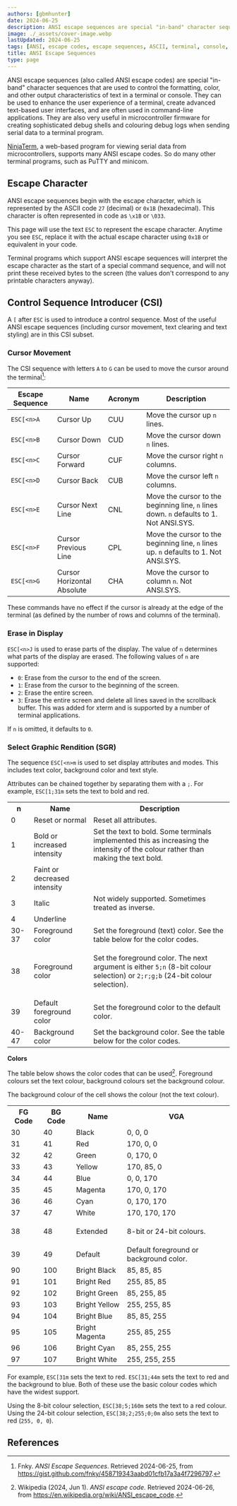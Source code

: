 ```yaml
---
authors: [gbmhunter]
date: 2024-06-25
description: ANSI escape sequences are special "in-band" character sequences that are used to control the formatting, color, and other output characteristics of text in a terminal or console.
image: ./_assets/cover-image.webp
lastUpdated: 2024-06-25
tags: [ANSI, escape codes, escape sequences, ASCII, terminal, console, color, text, formatting]
title: ANSI Escape Sequences
type: page
---
```


ANSI escape sequences (also called ANSI escape codes) are special "in-band" character sequences that are used to control the formatting, color, and other output characteristics of text in a terminal or console. They can be used to enhance the user experience of a terminal, create advanced text-based user interfaces, and are often used in command-line applications. They are also very useful in microcontroller firmware for creating sophisticated debug shells and colouring debug logs when sending serial data to a terminal program.

[NinjaTerm](https://ninjaterm.mbedded.ninja/), a web-based program for viewing serial data from microcontrollers, supports many ANSI escape codes. So do many other terminal programs, such as PuTTY and minicom.

## Escape Character

ANSI escape sequences begin with the escape character, which is represented by the ASCII code `27` (decimal) or `0x1B` (hexadecimal). This character is often represented in code as `\x1B` or `\033`.

This page will use the text `ESC` to represent the escape character. Anytime you see `ESC`, replace it with the actual escape character using `0x1B` or equivalent in your code.

Terminal programs which support ANSI escape sequences will interpret the escape character as the start of a special command sequence, and will not print these received bytes to the screen (the values don't correspond to any printable characters anyway).

## Control Sequence Introducer (CSI)

A `[` after `ESC` is used to introduce a control sequence. Most of the useful ANSI escape sequences (including cursor movement, text clearing and text styling) are in this CSI subset.

### Cursor Movement

The CSI sequence with letters `A` to `G` can be used to move the cursor around the terminal[^fnky-ansi]:

| Escape Sequence | Name | Acronym | Description |
| --- | --- | --- | --- |
| `ESC[<n>A` | Cursor Up | CUU | Move the cursor up `n` lines. |
| `ESC[<n>B` | Cursor Down | CUD | Move the cursor down `n` lines. |
| `ESC[<n>C` | Cursor Forward | CUF | Move the cursor right `n` columns. |
| `ESC[<n>D` | Cursor Back | CUB | Move the cursor left `n` columns. |
| `ESC[<n>E` | Cursor Next Line | CNL | Move the cursor to the beginning line, `n` lines down. `n` defaults to 1. Not ANSI.SYS. |
| `ESC[<n>F` | Cursor Previous Line | CPL | Move the cursor to the beginning line, `n` lines up. `n` defaults to 1. Not ANSI.SYS. |
| `ESC[<n>G` | Cursor Horizontal Absolute | CHA | Move the cursor to column `n`. Not ANSI.SYS. |

These commands have no effect if the cursor is already at the edge of the terminal (as defined by the number of rows and columns of the terminal).

### Erase in Display

`ESC[<n>J` is used to erase parts of the display. The value of `n` determines what parts of the display are erased. The following values of `n` are supported:

* `0`: Erase from the cursor to the end of the screen.
* `1`: Erase from the cursor to the beginning of the screen.
* `2`: Erase the entire screen.
* `3`: Erase the entire screen and delete all lines saved in the scrollback buffer. This was added for xterm and is supported by a number of terminal applications.

If `n` is omitted, it defaults to `0`.

### Select Graphic Rendition (SGR)

The sequence `ESC[<n>m` is used to set display attributes and modes. This includes text color, background color and text style.

Attributes can be chained together by separating them with a `;`. For example, `ESC[1;31m` sets the text to bold and red.

<table>
  <tr>
    <th>n</th>
    <th>Name</th>
    <th>Description</th>
  </tr>
  <tr>
    <td>0</td>
    <td>Reset or normal</td>
    <td>Reset all attributes.</td>
  </tr>
  <tr>
    <td>1</td>
    <td>Bold or increased intensity</td>
    <td>Set the text to bold. Some terminals implemented this as increasing the intensity of the colour rather than making the text bold.</td>
  </tr>
  <tr>
    <td>2</td>
    <td>Faint or decreased intensity</td>
    <td></td>
  </tr>
  <tr>
    <td>3</td>
    <td>Italic</td>
    <td>Not widely supported. Sometimes treated as inverse.</td>
  </tr>
  <tr>
    <td>4</td>
    <td>Underline</td>
    <td></td>
  </tr>
  <tr>
    <td>30-37</td>
    <td>Foreground color</td>
    <td>Set the foreground (text) color. See the table below for the color codes.</td>
  </tr>
  <tr>
    <td>38</td>
    <td>Foreground color</td>
    <td>
    
Set the foreground color. The next argument is either `5;n` (8-bit colour selection) or `2;r;g;b` (24-bit colour selection).
</td>
  </tr>
  <tr>
    <td>39</td>
    <td>Default foreground color</td>
    <td>Set the foreground color to the default color.</td>
  </tr>
  <tr>
    <td>40-47</td>
    <td>Background color</td>
    <td>Set the background color. See the table below for the color codes.</td>
  </tr>
</table>

**Colors**

The table below shows the color codes that can be used[^wikipedia-ansi-escape-code]. Foreground colours set the text colour, background colours set the background colour.

The background colour of the cell shows the colour (not the text colour).

<table>
<tbody>
  <tr>
    <th>FG Code</th>
    <th>BG Code</th>
    <th>Name</th>
    <th style={{ width: '130px' }}>VGA</th>
  </tr>
  <tr>
    <td>30</td>
    <td>40</td>
    <td>Black</td>
    <td style={{ backgroundColor: 'rgb(0, 0, 0)', color: 'white' }}>0, 0, 0</td>
  </tr>
  <tr>
    <td>31</td>
    <td>41</td>
    <td>Red</td>
    <td style={{ backgroundColor: 'rgb(170, 0, 0)', color: 'white' }}>170, 0, 0</td>
  </tr>
  <tr>
    <td>32</td>
    <td>42</td>
    <td>Green</td>
    <td style={{ backgroundColor: 'rgb(0, 170, 0)', color: 'white' }}>0, 170, 0</td>
  </tr>
  <tr>
    <td>33</td>
    <td>43</td>
    <td>Yellow</td>
    <td style={{ backgroundColor: 'rgb(170, 85, 0)', color: 'white' }}>170, 85, 0</td>
  </tr>
  <tr>
    <td>34</td>
    <td>44</td>
    <td>Blue</td>
    <td style={{ backgroundColor: 'rgb(0, 0, 170)', color: 'white' }}>0, 0, 170</td>
  </tr>
  <tr>
    <td>35</td>
    <td>45</td>
    <td>Magenta</td>
    <td style={{ backgroundColor: 'rgb(170, 0, 170)', color: 'white' }}>170, 0, 170</td>
  </tr>
  <tr>
    <td>36</td>
    <td>46</td>
    <td>Cyan</td>
    <td style={{ backgroundColor: 'rgb(0, 170, 170)', color: 'white' }}>0, 170, 170</td>
  </tr>
  <tr>
    <td>37</td>
    <td>47</td>
    <td>White</td>
    <td style={{ backgroundColor: 'rgb(170, 170, 170)', color: 'white' }}>170, 170, 170</td>
  </tr>
  <tr>
    <td>38</td>
    <td>48</td>
    <td>Extended</td>
    <td>
    
8-bit or 24-bit colours.
    </td>
  </tr>
  <tr>
    <td>39</td>
    <td>49</td>
    <td>Default</td>
    <td>Default foreground or background color.</td>
  </tr>
  <tr>
    <td>90</td>
    <td>100</td>
    <td>Bright Black</td>
    <td style={{ backgroundColor: 'rgb(85, 85, 85)', color: 'white' }}>85, 85, 85</td>
  </tr>
  <tr>
    <td>91</td>
    <td>101</td>
    <td>Bright Red</td>
    <td style={{ backgroundColor: 'rgb(255, 85, 85)', color: 'white' }}>255, 85, 85</td>
  </tr>
  <tr>
    <td>92</td>
    <td>102</td>
    <td>Bright Green</td>
    <td style={{ backgroundColor: 'rgb(85, 255, 85)', color: 'black' }}>85, 255, 85</td>
  </tr>
  <tr>
    <td>93</td>
    <td>103</td>
    <td>Bright Yellow</td>
    <td style={{ backgroundColor: 'rgb(255, 255, 85)', color: 'black' }}>255, 255, 85</td>
  </tr>
  <tr>
    <td>94</td>
    <td>104</td>
    <td>Bright Blue</td>
    <td style={{ backgroundColor: 'rgb(85, 85, 255)', color: 'white' }}>85, 85, 255</td>
  </tr>
  <tr>
    <td>95</td>
    <td>105</td>
    <td>Bright Magenta</td>
    <td style={{ backgroundColor: 'rgb(255, 85, 255)', color: 'white' }}>255, 85, 255</td>
  </tr>
  <tr>
    <td>96</td>
    <td>106</td>
    <td>Bright Cyan</td>
    <td style={{ backgroundColor: 'rgb(85, 255, 255)', color: 'black' }}>85, 255, 255</td>
  </tr>
  <tr>
    <td>97</td>
    <td>107</td>
    <td>Bright White</td>
    <td style={{ backgroundColor: 'rgb(255, 255, 255)', color: 'black' }}>255, 255, 255</td>
  </tr>
  </tbody>
</table>

For example, `ESC[31m` sets the text to red. `ESC[31;44m` sets the text to red and the background to blue. Both of these use the basic colour codes which have the widest support.

Using the 8-bit colour selection, `ESC[38;5;160m` sets the text to a red colour. Using the 24-bit colour selection, `ESC[38;2;255;0;0m` also sets the text to red (`255, 0, 0`).

## References

[^fnky-ansi]: Fnky. _ANSI Escape Sequences_. Retrieved 2024-06-25, from https://gist.github.com/fnky/458719343aabd01cfb17a3a4f7296797.
[^wikipedia-ansi-escape-code]: Wikipedia (2024, Jun 1). _ANSI escape code_. Retrieved 2024-06-26, from https://en.wikipedia.org/wiki/ANSI_escape_code.

